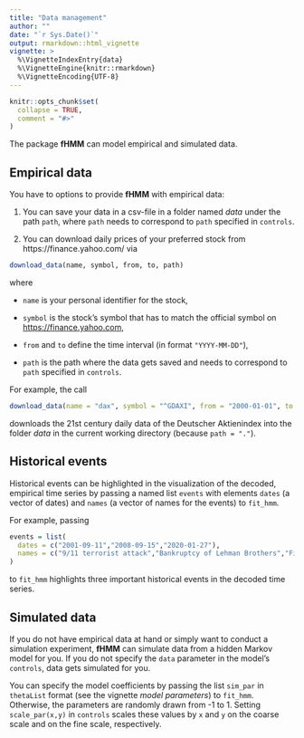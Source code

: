 ```yaml
---
title: "Data management"
author: ""
date: "`r Sys.Date()`"
output: rmarkdown::html_vignette
vignette: >
  %\VignetteIndexEntry{data}
  %\VignetteEngine{knitr::rmarkdown}
  %\VignetteEncoding{UTF-8}
---
```


```r
knitr::opts_chunk$set(
  collapse = TRUE,
  comment = "#>"
)
```

The package **fHMM** can model empirical and simulated data. 

## Empirical data

You have to options to provide **fHMM** with empirical data:

1. You can save your data in a csv-file in a folder named *data* under the path `path`, where `path` needs to correspond to `path` specified in `controls`.

2. You can download daily prices of your preferred stock from https://finance.yahoo.com/ via

```r 
download_data(name, symbol, from, to, path)
```

where

- `name` is your personal identifier for the stock,

- `symbol` is the stock's symbol that has to match the official symbol on <https://finance.yahoo.com>,

- `from` and `to` define the time interval (in format `"YYYY-MM-DD"`),

- `path` is the path where the data gets saved and needs to correspond to `path` specified in `controls`.

For example, the call

```r
download_data(name = "dax", symbol = "^GDAXI", from = "2000-01-01", to = Sys.Date(), path = ".")
```

downloads the 21st century daily data of the Deutscher Aktienindex into the folder *data* in the current working directory (because `path = "."`).

## Historical events

Historical events can be highlighted in the visualization of the decoded, empirical time series by passing a named list `events` with elements `dates` (a vector of dates) and `names` (a vector of names for the events) to `fit_hmm`.

For example, passing

```r
events = list(
  dates = c("2001-09-11","2008-09-15","2020-01-27"),
  names = c("9/11 terrorist attack","Bankruptcy of Lehman Brothers","First COVID-19 case in Germany")
)
```

to `fit_hmm` highlights three important historical events in the decoded time series.

## Simulated data

If you do not have empirical data at hand or simply want to conduct a simulation experiment, **fHMM** can simulate data from a hidden Markov model for you. If you do not specify the `data` parameter in the model's `controls`, data gets simulated for you.

You can specify the model coefficients by passing the list `sim_par` in `thetaList` format (see the vignette *model parameters*) to `fit_hmm`. Otherwise, the parameters are randomly drawn from -1 to 1. Setting `scale_par(x,y)` in `controls` scales these values by `x` and `y` on the coarse scale and on the fine scale, respectively.

